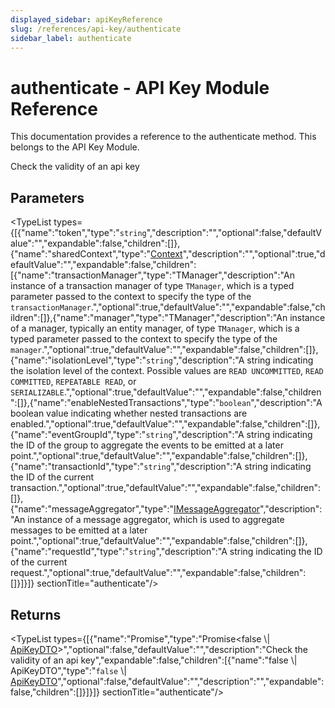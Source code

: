 ```yaml
---
displayed_sidebar: apiKeyReference
slug: /references/api-key/authenticate
sidebar_label: authenticate
---
```



# authenticate - API Key Module Reference

This documentation provides a reference to the authenticate method. This belongs to the API Key Module.

Check the validity of an api key

## Parameters

<TypeList types={[{"name":"token","type":"`string`","description":"","optional":false,"defaultValue":"","expandable":false,"children":[]},{"name":"sharedContext","type":"[Context](../../interfaces/api_key.Context.mdx)","description":"","optional":true,"defaultValue":"","expandable":false,"children":[{"name":"transactionManager","type":"TManager","description":"An instance of a transaction manager of type `TManager`, which is a typed parameter passed to the context to specify the type of the `transactionManager`.","optional":true,"defaultValue":"","expandable":false,"children":[]},{"name":"manager","type":"TManager","description":"An instance of a manager, typically an entity manager, of type `TManager`, which is a typed parameter passed to the context to specify the type of the `manager`.","optional":true,"defaultValue":"","expandable":false,"children":[]},{"name":"isolationLevel","type":"`string`","description":"A string indicating the isolation level of the context. Possible values are `READ UNCOMMITTED`, `READ COMMITTED`, `REPEATABLE READ`, or `SERIALIZABLE`.","optional":true,"defaultValue":"","expandable":false,"children":[]},{"name":"enableNestedTransactions","type":"`boolean`","description":"A boolean value indicating whether nested transactions are enabled.","optional":true,"defaultValue":"","expandable":false,"children":[]},{"name":"eventGroupId","type":"`string`","description":"A string indicating the ID of the group to aggregate the events to be emitted at a later point.","optional":true,"defaultValue":"","expandable":false,"children":[]},{"name":"transactionId","type":"`string`","description":"A string indicating the ID of the current transaction.","optional":true,"defaultValue":"","expandable":false,"children":[]},{"name":"messageAggregator","type":"[IMessageAggregator](../../interfaces/api_key.IMessageAggregator.mdx)","description":"An instance of a message aggregator, which is used to aggregate messages to be emitted at a later point.","optional":true,"defaultValue":"","expandable":false,"children":[]},{"name":"requestId","type":"`string`","description":"A string indicating the ID of the current request.","optional":true,"defaultValue":"","expandable":false,"children":[]}]}]}  sectionTitle="authenticate"/>

## Returns

<TypeList types={[{"name":"Promise","type":"Promise&#60;false \\| [ApiKeyDTO](../../interfaces/api_key.ApiKeyDTO.mdx)&#62;","optional":false,"defaultValue":"","description":"Check the validity of an api key","expandable":false,"children":[{"name":"false \\| ApiKeyDTO","type":"`false` \\| [ApiKeyDTO](../../interfaces/api_key.ApiKeyDTO.mdx)","optional":false,"defaultValue":"","description":"","expandable":false,"children":[]}]}]}  sectionTitle="authenticate"/>
